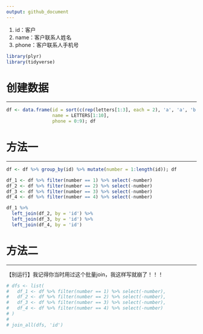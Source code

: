 ```yaml
---
output: github_document
---
```


1. id：客户
1. name：客户联系人姓名
1. phone：客户联系人手机号

```r
library(plyr)
library(tidyverse)
```


# 创建数据
***

```r
df <- data.frame(id = sort(c(rep(letters[1:3], each = 2), 'a', 'a', 'b', 'd')),
                 name = LETTERS[1:10],
                 phone = 0:9); df
```


# 方法一
***

```r
df <- df %>% group_by(id) %>% mutate(number = 1:length(id)); df

df_1 <- df %>% filter(number == 1) %>% select(-number)
df_2 <- df %>% filter(number == 2) %>% select(-number)
df_3 <- df %>% filter(number == 3) %>% select(-number)
df_4 <- df %>% filter(number == 4) %>% select(-number)

df_1 %>%
  left_join(df_2, by = 'id') %>%
  left_join(df_3, by = 'id') %>%
  left_join(df_4, by = 'id')
```


# 方法二
***

【别运行】我记得你当时用过这个批量join，我这样写就崩了！！！

```r
# dfs <- list(
#   df_1 <- df %>% filter(number == 1) %>% select(-number),
#   df_2 <- df %>% filter(number == 2) %>% select(-number),
#   df_3 <- df %>% filter(number == 3) %>% select(-number),
#   df_4 <- df %>% filter(number == 4) %>% select(-number)
# )
# 
# join_all(dfs, 'id')
```

